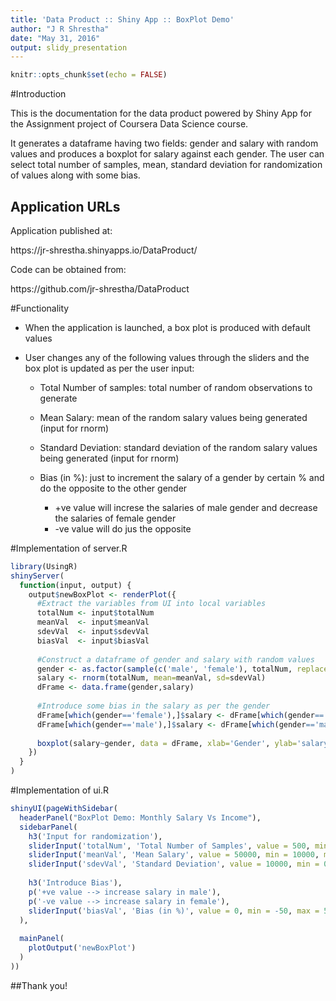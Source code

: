 ```yaml
---
title: 'Data Product :: Shiny App :: BoxPlot Demo'
author: "J R Shrestha"
date: "May 31, 2016"
output: slidy_presentation
---
```


```r
knitr::opts_chunk$set(echo = FALSE)
```


#Introduction

This is the documentation for the data product powered by Shiny App for the Assignment project of Coursera Data Science course.

It generates a dataframe having two fields: gender and salary with random values and produces a boxplot for salary against each gender. The user can select total number of samples, mean, standard deviation for randomization of values along with some bias.

## Application URLs

Application published at:

https://jr-shrestha.shinyapps.io/DataProduct/

Code can be obtained from:

https://github.com/jr-shrestha/DataProduct

#Functionality

- When the application is launched, a box plot is produced with default values 

- User changes any of the following values through the sliders and the box plot is updated as per the user input:

    * Total Number of samples: total number of random observations to generate
    * Mean Salary: mean of the random salary values being generated (input for rnorm)
    * Standard Deviation: standard deviation of the random salary values being generated (input for rnorm)
    * Bias (in %): just to increment the salary of a gender by certain % and do the opposite to the other gender
        
        - +ve value will increse the salaries of male gender and decrease the salaries of female gender
        - -ve value will do jus the opposite

#Implementation of server.R

```r
library(UsingR)
shinyServer(
  function(input, output) {
    output$newBoxPlot <- renderPlot({
      #Extract the variables from UI into local variables 
      totalNum <- input$totalNum
      meanVal  <- input$meanVal
      sdevVal  <- input$sdevVal
      biasVal  <- input$biasVal
      
      #Construct a dataframe of gender and salary with random values
      gender <- as.factor(sample(c('male', 'female'), totalNum, replace=TRUE))
      salary <- rnorm(totalNum, mean=meanVal, sd=sdevVal)
      dFrame <- data.frame(gender,salary) 
      
      #Introduce some bias in the salary as per the gender
      dFrame[which(gender=='female'),]$salary <- dFrame[which(gender=='female'),]$salary * (1-biasVal/100)
      dFrame[which(gender=='male'),]$salary <- dFrame[which(gender=='male'),]$salary * (1+biasVal/100)
      
      boxplot(salary~gender, data = dFrame, xlab='Gender', ylab='salary')
    })
  }
)
```

#Implementation of ui.R

```r
shinyUI(pageWithSidebar(
  headerPanel("BoxPlot Demo: Monthly Salary Vs Income"),
  sidebarPanel(
    h3('Input for randomization'),
    sliderInput('totalNum', 'Total Number of Samples', value = 500, min = 100, max = 1000, step = 50),
    sliderInput('meanVal', 'Mean Salary', value = 50000, min = 10000, max = 90000, step = 1000),
    sliderInput('sdevVal', 'Standard Deviation', value = 10000, min = 0, max = 20000, step = 1000),
    
    h3('Introduce Bias'),
    p('+ve value --> increase salary in male'),
    p('-ve value --> increase salary in female'),
    sliderInput('biasVal', 'Bias (in %)', value = 0, min = -50, max = 50, step = 5)
  ),
  
  mainPanel(
    plotOutput('newBoxPlot')
  )
))
```
##Thank you!


